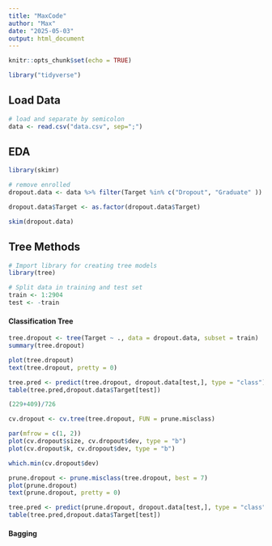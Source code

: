```yaml
---
title: "MaxCode"
author: "Max"
date: "2025-05-03"
output: html_document
---
```


```r
knitr::opts_chunk$set(echo = TRUE)
```

```r
library("tidyverse")
```

## Load Data

```r
# load and separate by semicolon
data <- read.csv("data.csv", sep=";")
```

## EDA

```r
library(skimr)
```

```r
# remove enrolled
dropout.data <- data %>% filter(Target %in% c("Dropout", "Graduate" ))
```

```r
dropout.data$Target <- as.factor(dropout.data$Target)
```

```r
skim(dropout.data)
```

## Tree Methods

```r
# Import library for creating tree models
library(tree)
```

```r
# Split data in training and test set
train <- 1:2904
test <- -train
```

#### Classification Tree

```r
tree.dropout <- tree(Target ~ ., data = dropout.data, subset = train)
summary(tree.dropout)
```

```r
plot(tree.dropout)
text(tree.dropout, pretty = 0)
```

```r
tree.pred <- predict(tree.dropout, dropout.data[test,], type = "class")
table(tree.pred,dropout.data$Target[test])
```

```r
(229+409)/726
```

```r
cv.dropout <- cv.tree(tree.dropout, FUN = prune.misclass)
```

```r
par(mfrow = c(1, 2))
plot(cv.dropout$size, cv.dropout$dev, type = "b")
plot(cv.dropout$k, cv.dropout$dev, type = "b")
```

```r
which.min(cv.dropout$dev)
```

```r
prune.dropout <- prune.misclass(tree.dropout, best = 7)
plot(prune.dropout)
text(prune.dropout, pretty = 0)
```

```r
tree.pred <- predict(prune.dropout, dropout.data[test,], type = "class")
table(tree.pred,dropout.data$Target[test])
```

#### Bagging

